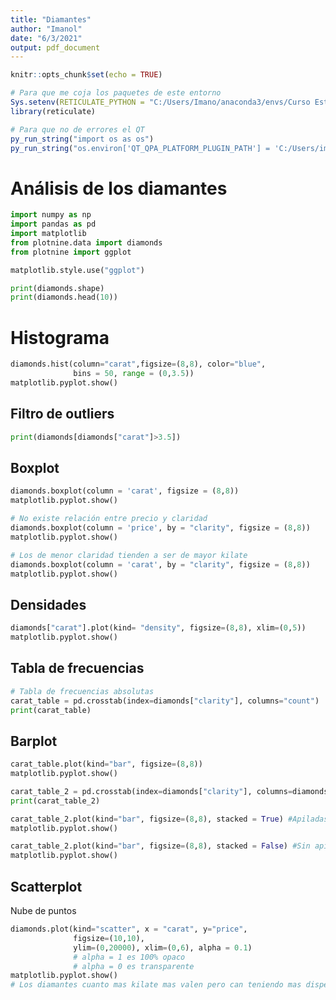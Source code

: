 ```yaml
---
title: "Diamantes"
author: "Imanol"
date: "6/3/2021"
output: pdf_document
---
```


```r
knitr::opts_chunk$set(echo = TRUE)

# Para que me coja los paquetes de este entorno
Sys.setenv(RETICULATE_PYTHON = "C:/Users/Imano/anaconda3/envs/Curso Estadistica/python.exe") 
library(reticulate) 

# Para que no de errores el QT
py_run_string("import os as os")
py_run_string("os.environ['QT_QPA_PLATFORM_PLUGIN_PATH'] = 'C:/Users/imano/anaconda3/Library/plugins/platforms'")
```

# Análisis de los diamantes

```python
import numpy as np
import pandas as pd
import matplotlib
from plotnine.data import diamonds
from plotnine import ggplot

matplotlib.style.use("ggplot")

print(diamonds.shape)
print(diamonds.head(10))
```

# Histograma

```python
diamonds.hist(column="carat",figsize=(8,8), color="blue",
              bins = 50, range = (0,3.5))
matplotlib.pyplot.show()
```

## Filtro de outliers
```python
print(diamonds[diamonds["carat"]>3.5])
```

## Boxplot
```python
diamonds.boxplot(column = 'carat', figsize = (8,8))
matplotlib.pyplot.show()
```

```python
# No existe relación entre precio y claridad
diamonds.boxplot(column = 'price', by = "clarity", figsize = (8,8))
matplotlib.pyplot.show()
```

```python
# Los de menor claridad tienden a ser de mayor kilate
diamonds.boxplot(column = 'carat', by = "clarity", figsize = (8,8))
matplotlib.pyplot.show()
```

## Densidades

```python
diamonds["carat"].plot(kind= "density", figsize=(8,8), xlim=(0,5))
matplotlib.pyplot.show()
```

## Tabla de frecuencias

```python
# Tabla de frecuencias absolutas
carat_table = pd.crosstab(index=diamonds["clarity"], columns="count")
print(carat_table)
```

## Barplot

```python
carat_table.plot(kind="bar", figsize=(8,8))
matplotlib.pyplot.show()
```

```python
carat_table_2 = pd.crosstab(index=diamonds["clarity"], columns=diamonds["color"])
print(carat_table_2)

carat_table_2.plot(kind="bar", figsize=(8,8), stacked = True) #Apiladas
matplotlib.pyplot.show()

carat_table_2.plot(kind="bar", figsize=(8,8), stacked = False) #Sin apilar
matplotlib.pyplot.show()
```

## Scatterplot

Nube de puntos

```python

diamonds.plot(kind="scatter", x = "carat", y="price",
              figsize=(10,10),
              ylim=(0,20000), xlim=(0,6), alpha = 0.1)
              # alpha = 1 es 100% opaco
              # alpha = 0 es transparente
matplotlib.pyplot.show()
# Los diamantes cuanto mas kilate mas valen pero can teniendo mas dispersion
```